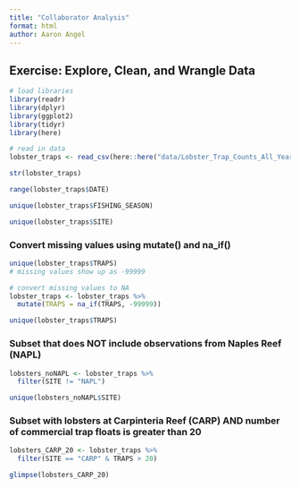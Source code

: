 ```yaml
---
title: "Collaborator Analysis"
format: html
author: Aaron Angel
---
```


## Exercise: Explore, Clean, and Wrangle Data

```r
# load libraries
library(readr)
library(dplyr)
library(ggplot2)
library(tidyr)
library(here)
```

```r
# read in data
lobster_traps <- read_csv(here::here("data/Lobster_Trap_Counts_All_Years_20210519.csv"))
```

```r
str(lobster_traps)
```
```r
range(lobster_traps$DATE)
```
```r
unique(lobster_traps$FISHING_SEASON)

unique(lobster_traps$SITE)
```
### Convert missing values using mutate() and na_if()
```r
unique(lobster_traps$TRAPS)
# missing values show up as -99999

```
```r
# convert missing values to NA
lobster_traps <- lobster_traps %>% 
  mutate(TRAPS = na_if(TRAPS, -99999))

unique(lobster_traps$TRAPS)

```
### Subset that does NOT include observations from Naples Reef (NAPL)
```r
lobsters_noNAPL <- lobster_traps %>% 
  filter(SITE != "NAPL")

unique(lobsters_noNAPL$SITE)

```
### Subset with lobsters at Carpinteria Reef (CARP) AND number of commercial trap floats is greater than 20
```r
lobsters_CARP_20 <- lobster_traps %>% 
  filter(SITE == "CARP" & TRAPS > 20)

glimpse(lobsters_CARP_20)
```



